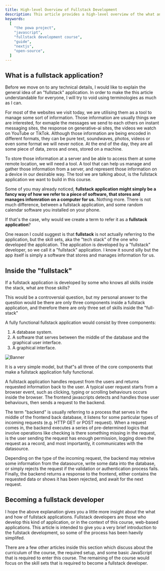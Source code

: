 ```yaml
---
title: High-level Overview of Fullstack Development
description: This article provides a high-level overview of the what and how of modern fullstack development
keywords:
  [
    "the powa project",
    "javascript",
    "fullstack development course",
    "guide",
    "nextjs",
    "open-source",
  ]
---
```


## What is a fullstack application?

Before we move on to any technical details, I would like to explain the general idea of an &quot;fullstack&quot; application. In order to make the this article understandable for everyone, I will try to void using terminologies as much as I can.

For most of the websites we visit today, we are utilising them as a tool to manage some sort of information. Those information are usually things we are interested, for exmaple the messages we send to each others on instant messaging sites, the response on generative-ai sites, the videos we watch on YouTube or TikTok. Although those information are being encoded in different formats, they can be pure text, soundwaves, photos, videos or even some format we will never notice. At the end of the day, they are all some piece of data, zeros and ones, stored on a machine.

To store those information at a server and be able to access them at some remote location, we will need a tool. A tool that can help us manage and gather those information from a server, and represent those information on a device in our desirable way. The tool we are talking about, is the fullstack application we want to build in this course.

Some of you may already noticed, **fullstack application might simply be a fancy way of how we refer to a piece of software, that stores and manages infomration on a computer for us.** Nothing more. There is not much difference, between a fullstack application, and some random calendar software you installed on your phone.

If that&apos;s the case, why would we create a term to refer it as a **fullstack application**?

One reason I could suggest is that **fullstack** is not actually referring to the application, but the skill sets, aka the &quot;tech stack&quot; of the one who developed the application. The application is developed by a &quot;fullstack&quot; developer, so we call it a &quot;fullstack&quot; application. I know it sound silly but the app itself is simply a software that stores and manages information for us.

## Inside the "fullstack"

If a fullstack application is developed by some who knows all skills inside the stack, what are those skills?

This would be a controversial question, but my personal answer to the question would be there are only three components inside a fullstack application, and therefore there are only three set of skills inside the &quot;full-stack&quot;

A fully functional fullstack application would consist by three components:

1. A database system.
2. A software that serves between the middle of the database and the graphical user interface.
3. A graphical interface.

![Banner](/images/introduction/overview/fullstackmodel.png "The POWA Project")

It is a very simple model, but that&quot;s all three of the core components that make a fullstack application fully functional.

A fullstack application handles request from the users and returns requested information back to the user. A typical user request starts from a browser event, such as clicking, typing or scrolling behaviours occurs inside the browser. The frontend javascripts detects and handles those user behaviours, then sends a request to the backend.

The term &quot;backend&quot; is usually referring to a process that serves in the middle of the frontend back database, it listens for some particular types of incoming requests (e.g. HTTP GET or POST request). When a request comes in, the backend executes a series of pre-determined logics that involve operations like checking is there something missing in the request, is the user sending the request has enough permission, logging down the request as a record, and most importantly, it communicates with the datasource.

Depending on the type of the incoming request, the backend may retreive some information from the datasource, write some data into the database, or simply rejects the request if the validation or authentication process fails. Finally, the backend returns a response to the frontend, either contains the requested data or shows it has been rejected, and await for the next request.

## Becoming a fullstack developer

I hope the above explanation gives you a little more insight about the what and how of fullstack applications. Fullstack developers are those who develop this kind of application, or in the context of this course, web-based applications. This article is intended to give you a very brief introduction to the fullstack development, so some of the process has been haevily simplifed.

There are a few other articles inside this section which discuss about the curriculum of the course, the required setup, and some basic JavaScript that is required to enter this course. The remaining of the course would focus on the skill sets that is required to become a fullstack developer.
